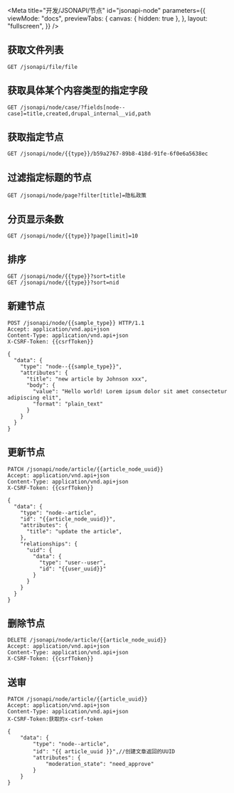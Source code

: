 
<Meta
  title="开发/JSONAPI/节点"
  id="jsonapi-node"
  parameters={{
    viewMode: "docs",
    previewTabs: {
      canvas: { hidden: true },
    },
    layout: "fullscreen",
  }}
/>

## 获取文件列表

```
GET /jsonapi/file/file
```

## 获取具体某个内容类型的指定字段

```
GET /jsonapi/node/case/?fields[node--case]=title,created,drupal_internal__vid,path
```

## 获取指定节点

```
GET /jsonapi/node/{{type}}/b59a2767-89b8-418d-91fe-6f0e6a5638ec
```

## 过滤指定标题的节点

```
GET /jsonapi/node/page?filter[title]=隐私政策
```

## 分页显示条数

```
GET /jsonapi/node/{{type}}?page[limit]=10
```

## 排序

```
GET /jsonapi/node/{{type}}?sort=title
GET /jsonapi/node/{{type}}?sort=nid
```

## 新建节点

```
POST /jsonapi/node/{{sample_type}} HTTP/1.1
Accept: application/vnd.api+json
Content-Type: application/vnd.api+json
X-CSRF-Token: {{csrfToken}}

{
  "data": {
    "type": "node--{{sample_type}}",
    "attributes": {
      "title": "new article by Johnson xxx",
      "body": {
        "value": "Hello world! Lorem ipsum dolor sit amet consectetur adipiscing elit",
        "format": "plain_text"
      }
    }
  }
}
```

## 更新节点

```
PATCH /jsonapi/node/article/{{article_node_uuid}}
Accept: application/vnd.api+json
Content-Type: application/vnd.api+json
X-CSRF-Token: {{csrfToken}}

{
  "data": {
    "type": "node--article",
    "id": "{{article_node_uuid}}",
    "attributes": {
      "title": "update the article",
    },
    "relationships": {
      "uid": {
        "data": {
          "type": "user--user",
          "id": "{{user_uuid}}"
        }
      }
    }
  }
}

```

## 删除节点

```
DELETE /jsonapi/node/article/{{article_node_uuid}}
Accept: application/vnd.api+json
Content-Type: application/vnd.api+json
X-CSRF-Token: {{csrfToken}}
```

## 送审

```
PATCH /jsonapi/node/article/{{article_uuid}}
Accept: application/vnd.api+json
Content-Type: application/vnd.api+json
X-CSRF-Token:获取的x-csrf-token

{
    "data": {
        "type": "node--article",
        "id": "{{ article_uuid }}",//创建文章返回的UUID
        "attributes": {
            "moderation_state": "need_approve"
        }
    }
}

```
